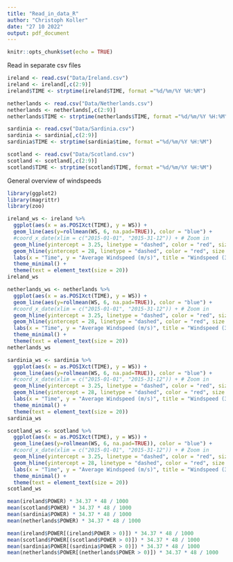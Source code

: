 ```yaml
---
title: "Read_in_data_R"
author: "Christoph Koller"
date: "27 10 2022"
output: pdf_document
---
```


```r
knitr::opts_chunk$set(echo = TRUE)
```

Read in separate csv files

```r
ireland <- read.csv("Data/Ireland.csv")
ireland <- ireland[,c(2:9)]
ireland$TIME <- strptime(ireland$TIME, format ="%d/%m/%Y %H:%M")

netherlands <- read.csv("Data/Netherlands.csv")
netherlands <- netherlands[,c(2:9)]
netherlands$TIME <- strptime(netherlands$TIME, format ="%d/%m/%Y %H:%M")

sardinia <- read.csv("Data/Sardinia.csv")
sardinia <- sardinia[,c(2:9)]
sardinia$TIME <- strptime(sardinia$time, format ="%d/%m/%Y %H:%M")

scotland <- read.csv("Data/Scotland.csv")
scotland <- scotland[,c(2:9)]
scotland$TIME <- strptime(scotland$TIME, format ="%d/%m/%Y %H:%M")

```

General overview of windspeeds

```r
library(ggplot2)
library(magrittr)
library(zoo)

ireland_ws <- ireland %>%
  ggplot(aes(x = as.POSIXct(TIME), y = WS)) +
  geom_line(aes(y=rollmean(WS, 6, na.pad=TRUE)), color = "blue") + 
  #coord_x_date(xlim = c("2015-01-01", "2015-31-12")) + # Zoom in
  geom_hline(yintercept = 3.25, linetype = "dashed", color = "red", size = 1) + 
  geom_hline(yintercept = 28, linetype = "dashed", color = "red", size = 1) + 
  labs(x = "Time", y = "Average Windspeed (m/s)", title = "Windspeed (3 hour average)", subtitle = "Ireland") +
  theme_minimal() +
  theme(text = element_text(size = 20))
ireland_ws

netherlands_ws <- netherlands %>%
  ggplot(aes(x = as.POSIXct(TIME), y = WS)) +
  geom_line(aes(y=rollmean(WS, 6, na.pad=TRUE)), color = "blue") + 
  #coord_x_date(xlim = c("2015-01-01", "2015-31-12")) + # Zoom in
  geom_hline(yintercept = 3.25, linetype = "dashed", color = "red", size = 1) + 
  geom_hline(yintercept = 28, linetype = "dashed", color = "red", size = 1) + 
  labs(x = "Time", y = "Average Windspeed (m/s)", title = "Windspeed (3 hour average)", subtitle = "Netherlands") +
  theme_minimal() +
  theme(text = element_text(size = 20))
netherlands_ws

sardinia_ws <- sardinia %>%
  ggplot(aes(x = as.POSIXct(TIME), y = WS)) +
  geom_line(aes(y=rollmean(WS, 6, na.pad=TRUE)), color = "blue") + 
  #coord_x_date(xlim = c("2015-01-01", "2015-31-12")) + # Zoom in
  geom_hline(yintercept = 3.25, linetype = "dashed", color = "red", size = 1) + 
  geom_hline(yintercept = 28, linetype = "dashed", color = "red", size = 1) + 
  labs(x = "Time", y = "Average Windspeed (m/s)", title = "Windspeed (3 hour average)", subtitle = "Sardinia") +
  theme_minimal() +
  theme(text = element_text(size = 20))
sardinia_ws

scotland_ws <- scotland %>%
  ggplot(aes(x = as.POSIXct(TIME), y = WS)) +
  geom_line(aes(y=rollmean(WS, 6, na.pad=TRUE)), color = "blue") + 
  #coord_x_date(xlim = c("2015-01-01", "2015-31-12")) + # Zoom in
  geom_hline(yintercept = 3.25, linetype = "dashed", color = "red", size = 1) + 
  geom_hline(yintercept = 28, linetype = "dashed", color = "red", size = 1) + 
  labs(x = "Time", y = "Average Windspeed (m/s)", title = "Windspeed (3 hour average)", subtitle = "Scotland") +
  theme_minimal() +
  theme(text = element_text(size = 20))
scotland_ws
```
```r
mean(ireland$POWER) * 34.37 * 48 / 1000
mean(scotland$POWER) * 34.37 * 48 / 1000
mean(sardinia$POWER) * 34.37 * 48 / 1000
mean(netherlands$POWER) * 34.37 * 48 / 1000

mean(ireland$POWER[(ireland$POWER > 0)]) * 34.37 * 48 / 1000
mean(scotland$POWER[(scotland$POWER > 0)]) * 34.37 * 48 / 1000
mean(sardinia$POWER[(sardinia$POWER > 0)]) * 34.37 * 48 / 1000
mean(netherlands$POWER[(netherlands$POWER > 0)]) * 34.37 * 48 / 1000
```

